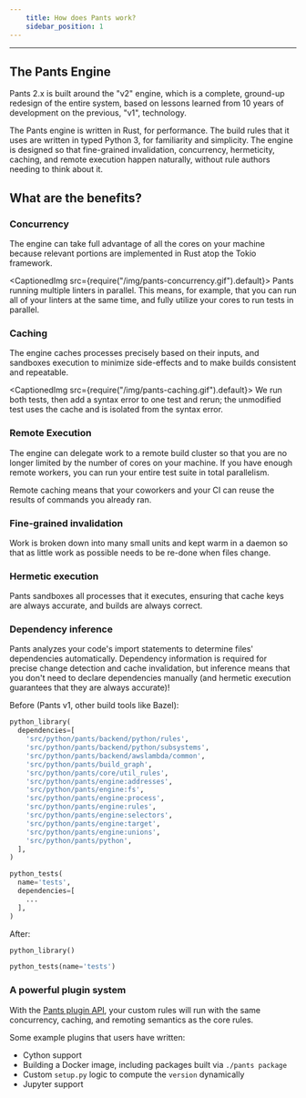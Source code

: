 ```yaml
---
    title: How does Pants work?
    sidebar_position: 1
---
```


---

## The Pants Engine

Pants 2.x is built around the "v2" engine, which is a complete, ground-up redesign of the entire system, based on lessons learned from 10 years of development on the previous, "v1", technology.

The Pants engine is written in Rust, for performance. The build rules that it uses are written in typed Python 3, for familiarity and simplicity. The engine is designed so that fine-grained invalidation, concurrency, hermeticity, caching, and remote execution happen naturally, without rule authors needing to think about it.

## What are the benefits?

### Concurrency

The engine can take full advantage of all the cores on your machine because relevant portions are implemented in Rust atop the Tokio framework.

<CaptionedImg src={require("/img/pants-concurrency.gif").default}>
  Pants running multiple linters in parallel.
</CaptionedImg>
This means, for example, that you can run all of your linters at the same time, and
fully utilize your cores to run tests in parallel.

### Caching

The engine caches processes precisely based on their inputs, and sandboxes execution to minimize side-effects and to make builds consistent and repeatable.

<CaptionedImg src={require("/img/pants-caching.gif").default}>
  We run both tests, then add a syntax error to one test and rerun; the
  unmodified test uses the cache and is isolated from the syntax error.
</CaptionedImg>
### Remote Execution

The engine can delegate work to a remote build cluster so that you are no longer limited by the number of cores on your machine. If you have enough remote workers, you can run your entire test suite in total parallelism.

Remote caching means that your coworkers and your CI can reuse the results of commands you already ran.

### Fine-grained invalidation

Work is broken down into many small units and kept warm in a daemon so that as little work as possible needs to be re-done when files change.

### Hermetic execution

Pants sandboxes all processes that it executes, ensuring that cache keys are always accurate, and builds are always correct.

### Dependency inference

Pants analyzes your code's import statements to determine files' dependencies automatically. Dependency information is required for precise change detection and cache invalidation, but inference means that you don't need to declare dependencies manually (and hermetic execution guarantees that they are always accurate)!

Before (Pants v1, other build tools like Bazel):

```python title="BUILD"
python_library(
  dependencies=[
    'src/python/pants/backend/python/rules',
    'src/python/pants/backend/python/subsystems',
    'src/python/pants/backend/awslambda/common',
    'src/python/pants/build_graph',
    'src/python/pants/core/util_rules',
    'src/python/pants/engine:addresses',
    'src/python/pants/engine:fs',
    'src/python/pants/engine:process',
    'src/python/pants/engine:rules',
    'src/python/pants/engine:selectors',
    'src/python/pants/engine:target',
    'src/python/pants/engine:unions',
    'src/python/pants/python',
  ],
)

python_tests(
  name='tests',
  dependencies=[
    ...
  ],
)
```

After:

```python title="BUILD"
python_library()

python_tests(name='tests')
```

### A powerful plugin system

With the [Pants plugin API](../writing-plugins/overview.mdx), your custom rules will run with the same concurrency, caching, and remoting semantics as the core rules.

Some example plugins that users have written:

- Cython support
- Building a Docker image, including packages built via `./pants package`
- Custom `setup.py` logic to compute the `version` dynamically
- Jupyter support
